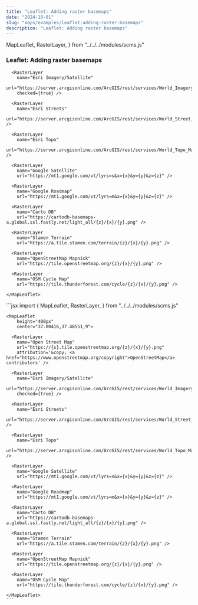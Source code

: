 ```yaml
---
title: "Leaflet: Adding raster basemaps"
date: "2024-10-01"
slug: "maps/examples/leaflet-adding-raster-basemaps"
description: "Leaflet: Adding raster basemaps"
---
```


  MapLeaflet,
  RasterLayer,
} from "../../../modules/scms.js"


### Leaflet: Adding raster basemaps

<div className="row mt-3 mb-5 border-top border-bottom py-3">
  <div className="col-6">
    <MapLeaflet 
        height="400px" 
        center="37.00416,37.48551,9">
      <RasterLayer
        name="Open Street Map"
        url="https://{s}.tile.openstreetmap.org/{z}/{x}/{y}.png"
        attribution='&copy; <a href="https://www.openstreetmap.org/copyright">OpenStreetMap</a> contributors' />

      <RasterLayer
        name="Esri Imagery/Satellite"
        url="https://server.arcgisonline.com/ArcGIS/rest/services/World_Imagery/MapServer/tile/{z}/{y}/{x}"
        checked={true} />

      <RasterLayer
        name="Esri Streets"
        url="https://server.arcgisonline.com/ArcGIS/rest/services/World_Street_Map/MapServer/tile/{z}/{y}/{x}" />

      <RasterLayer
        name="Esri Topo"
        url="https://server.arcgisonline.com/ArcGIS/rest/services/World_Topo_Map/MapServer/tile/{z}/{y}/{x}" />

      <RasterLayer
        name="Google Satellite"
        url="https://mt1.google.com/vt/lyrs=s&x={x}&y={y}&z={z}" />

      <RasterLayer
        name="Google Roadmap"
        url="https://mt1.google.com/vt/lyrs=m&x={x}&y={y}&z={z}" />

      <RasterLayer
        name="Carto DB"
        url="https://cartodb-basemaps-a.global.ssl.fastly.net/light_all/{z}/{x}/{y}.png" />

      <RasterLayer
        name="Stamen Terrain"
        url="https://a.tile.stamen.com/terrain/{z}/{x}/{y}.png" />

      <RasterLayer
        name="OpenStreetMap Mapnick"
        url="https://tile.openstreetmap.org/{z}/{x}/{y}.png" />

      <RasterLayer
        name="OSM Cycle Map"
        url="https://tile.thunderforest.com/cycle/{z}/{x}/{y}.png" />

    </MapLeaflet>
  </div>
  <div className="col-6">
    ```jsx
    import {
      MapLeaflet,
      RasterLayer,
    } from "../../../modules/scms.js"

    <MapLeaflet 
        height="400px" 
        center="37.00416,37.48551,9">
        
      <RasterLayer
        name="Open Street Map"
        url="https://{s}.tile.openstreetmap.org/{z}/{x}/{y}.png"
        attribution='&copy; <a href="https://www.openstreetmap.org/copyright">OpenStreetMap</a> contributors' />

      <RasterLayer
        name="Esri Imagery/Satellite"
        url="https://server.arcgisonline.com/ArcGIS/rest/services/World_Imagery/MapServer/tile/{z}/{y}/{x}"
        checked={true} />

      <RasterLayer
        name="Esri Streets"
        url="https://server.arcgisonline.com/ArcGIS/rest/services/World_Street_Map/MapServer/tile/{z}/{y}/{x}" />

      <RasterLayer
        name="Esri Topo"
        url="https://server.arcgisonline.com/ArcGIS/rest/services/World_Topo_Map/MapServer/tile/{z}/{y}/{x}" />

      <RasterLayer
        name="Google Satellite"
        url="https://mt1.google.com/vt/lyrs=s&x={x}&y={y}&z={z}" />

      <RasterLayer
        name="Google Roadmap"
        url="https://mt1.google.com/vt/lyrs=m&x={x}&y={y}&z={z}" />

      <RasterLayer
        name="Carto DB"
        url="https://cartodb-basemaps-a.global.ssl.fastly.net/light_all/{z}/{x}/{y}.png" />

      <RasterLayer
        name="Stamen Terrain"
        url="https://a.tile.stamen.com/terrain/{z}/{x}/{y}.png" />

      <RasterLayer
        name="OpenStreetMap Mapnick"
        url="https://tile.openstreetmap.org/{z}/{x}/{y}.png" />

      <RasterLayer
        name="OSM Cycle Map"
        url="https://tile.thunderforest.com/cycle/{z}/{x}/{y}.png" />
        
    </MapLeaflet>
    ```
  </div>
</div>